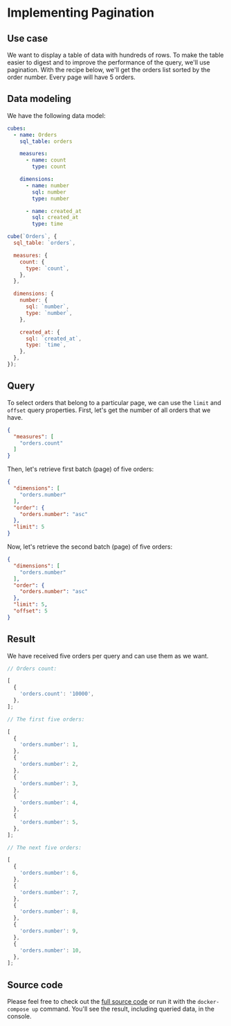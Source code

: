 # Implementing Pagination
## Use case

We want to display a table of data with hundreds of rows. To make the table
easier to digest and to improve the performance of the query, we'll use
pagination. With the recipe below, we'll get the orders list sorted by the order
number. Every page will have 5 orders.

## Data modeling

We have the following data model:

<CodeTabs>

```yaml
cubes:
  - name: Orders
    sql_table: orders

    measures:
      - name: count
        type: count

    dimensions:
      - name: number
        sql: number
        type: number

      - name: created_at
        sql: created_at
        type: time
```

```javascript
cube(`Orders`, {
  sql_table: `orders`,

  measures: {
    count: {
      type: `count`,
    },
  },

  dimensions: {
    number: {
      sql: `number`,
      type: `number`,
    },

    created_at: {
      sql: `created_at`,
      type: `time`,
    },
  },
});
```

</CodeTabs>

## Query

To select orders that belong to a particular page, we can use the `limit` and
`offset` query properties. First, let's get the number of all orders that we have.

```json
{
  "measures": [
    "orders.count"
  ]
}
```

Then, let's retrieve first batch (page) of five orders:

```json
{
  "dimensions": [
    "orders.number"
  ],
  "order": {
    "orders.number": "asc"
  },
  "limit": 5
}
```

Now, let's retrieve the second batch (page) of five orders:

```json
{
  "dimensions": [
    "orders.number"
  ],
  "order": {
    "orders.number": "asc"
  },
  "limit": 5,
  "offset": 5
}
```

## Result

We have received five orders per query and can use them as we want.

```javascript
// Orders count:

[
  {
    'orders.count': '10000',
  },
];
```

```javascript
// The first five orders:

[
  {
    'orders.number': 1,
  },
  {
    'orders.number': 2,
  },
  {
    'orders.number': 3,
  },
  {
    'orders.number': 4,
  },
  {
    'orders.number': 5,
  },
];
```

```javascript
// The next five orders:

[
  {
    'orders.number': 6,
  },
  {
    'orders.number': 7,
  },
  {
    'orders.number': 8,
  },
  {
    'orders.number': 9,
  },
  {
    'orders.number': 10,
  },
];
```

## Source code

Please feel free to check out the
[full source code](https://github.com/cube-js/cube/tree/master/examples/recipes/pagination)
or run it with the `docker-compose up` command. You'll see the result, including
queried data, in the console.
